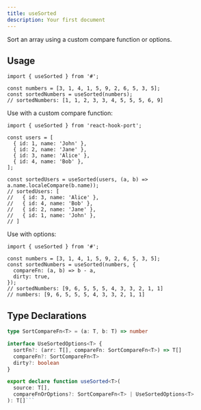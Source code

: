 ```yaml
---
title: useSorted
description: Your first document
---
```


Sort an array using a custom compare function or options.

## Usage

```tsx
import { useSorted } from '#';

const numbers = [3, 1, 4, 1, 5, 9, 2, 6, 5, 3, 5];
const sortedNumbers = useSorted(numbers);
// sortedNumbers: [1, 1, 2, 3, 3, 4, 5, 5, 5, 6, 9]
```

Use with a custom compare function:

```tsx
import { useSorted } from 'react-hook-port';

const users = [
  { id: 1, name: 'John' },
  { id: 2, name: 'Jane' },
  { id: 3, name: 'Alice' },
  { id: 4, name: 'Bob' },
];

const sortedUsers = useSorted(users, (a, b) => a.name.localeCompare(b.name));
// sortedUsers: [
//   { id: 3, name: 'Alice' },
//   { id: 4, name: 'Bob' },
//   { id: 2, name: 'Jane' },
//   { id: 1, name: 'John' },
// ]
```

Use with options:

```tsx
import { useSorted } from '#';

const numbers = [3, 1, 4, 1, 5, 9, 2, 6, 5, 3, 5];
const sortedNumbers = useSorted(numbers, {
  compareFn: (a, b) => b - a,
  dirty: true,
});
// sortedNumbers: [9, 6, 5, 5, 5, 4, 3, 3, 2, 1, 1]
// numbers: [9, 6, 5, 5, 5, 4, 3, 3, 2, 1, 1]
```

## Type Declarations

````typescript
type SortCompareFn<T> = (a: T, b: T) => number

interface UseSortedOptions<T> {
  sortFn?: (arr: T[], compareFn: SortCompareFn<T>) => T[]
  compareFn?: SortCompareFn<T>
  dirty?: boolean
}

export declare function useSorted<T>(
  source: T[],
  compareFnOrOptions?: SortCompareFn<T> | UseSortedOptions<T>
): T[]```
````
